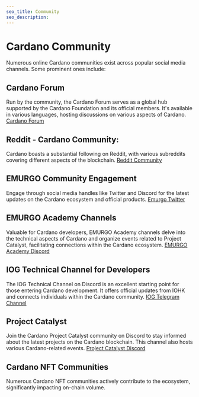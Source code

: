 ```yaml
---
seo_title: Community
seo_description: 
---
```


# Cardano Community
Numerous online Cardano communities exist across popular social media channels. Some prominent ones include:

## Cardano Forum
Run by the community, the Cardano Forum serves as a global hub supported by the Cardano Foundation and its official members. It's available in various languages, hosting discussions on various aspects of Cardano.
[Cardano Forum](https://forum.cardano.org/)

## Reddit - Cardano Community:
Cardano boasts a substantial following on Reddit, with various subreddits covering different aspects of the blockchain.
[Reddit Community](https://www.reddit.com/r/cardano/)

## EMURGO Community Engagement
Engage through social media handles like Twitter and Discord for the latest updates on the Cardano ecosystem and official products.
[Emurgo Twitter](https://twitter.com/emurgo_io)

## EMURGO Academy Channels
Valuable for Cardano developers, EMURGO Academy channels delve into the technical aspects of Cardano and organize events related to Project Catalyst, facilitating connections within the Cardano ecosystem.
[EMURGO Academy Discord](https://discord.com/invite/beTSe5Sky4)

## IOG Technical Channel for Developers
The IOG Technical Channel on Discord is an excellent starting point for those entering Cardano development. It offers official updates from IOHK and connects individuals within the Cardano community.
[IOG Telegram Channel](https://discord.com/invite/inputoutput)

## Project Catalyst
Join the Cardano Project Catalyst community on Discord to stay informed about the latest projects on the Cardano blockchain. This channel also hosts various Cardano-related events.
[Project Catalyst Discord](https://discord.com/invite/ztGKc6QhhX)

## Cardano NFT Communities
Numerous Cardano NFT communities actively contribute to the ecosystem, significantly impacting on-chain volume.
